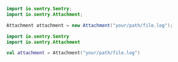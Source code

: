 ```java
import io.sentry.Sentry;
import io.sentry.Attachment;

Attachment attachment = new Attachment("your/path/file.log");
```

```kotlin
import io.sentry.Sentry
import io.sentry.Attachment

val attachment = Attachment("your/path/file.log")
```
